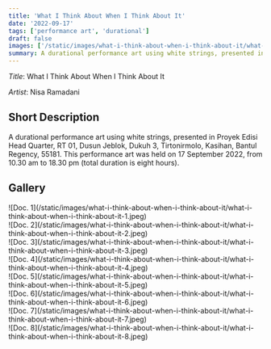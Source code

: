 ```yaml
---
title: 'What I Think About When I Think About It'
date: '2022-09-17'
tags: ['performance art', 'durational']
draft: false
images: ['/static/images/what-i-think-about-when-i-think-about-it/what-i-think-about-when-i-think-about-it-1.jpeg']
summary: A durational performance art using white strings, presented in Proyek Edisi Head Quarter, RT 01, Dusun Jeblok, Dukuh 3, Tirtonirmolo, Kasihan, Bantul Regency, 55181. This performance art was held on 17 September 2022, from 10.30 am to 18.30 pm (total duration is eight hours).
---
```


_Title_: What I Think About When I Think About It

_Artist_: Nisa Ramadani

## Short Description

A durational performance art using white strings, presented in Proyek Edisi Head Quarter, RT 01, Dusun Jeblok, Dukuh 3, Tirtonirmolo, Kasihan, Bantul Regency, 55181. This performance art was held on 17 September 2022, from 10.30 am to 18.30 pm (total duration is eight hours).

## Gallery

<div className="-mx-2 flex flex-wrap overflow-hidden xl:-mx-2">
  <div className="my-1 w-full overflow-hidden px-2 xl:my-1 xl:w-1/2 xl:px-2">
    ![Doc. 1](/static/images/what-i-think-about-when-i-think-about-it/what-i-think-about-when-i-think-about-it-1.jpeg)
  </div>
  <div className="my-1 w-full overflow-hidden px-2 xl:my-1 xl:w-1/2 xl:px-2">
    ![Doc. 2](/static/images/what-i-think-about-when-i-think-about-it/what-i-think-about-when-i-think-about-it-2.jpeg)
  </div>
  <div className="my-1 w-full overflow-hidden px-2 xl:my-1 xl:w-1/2 xl:px-2">
    ![Doc. 3](/static/images/what-i-think-about-when-i-think-about-it/what-i-think-about-when-i-think-about-it-3.jpeg)
  </div>
  <div className="my-1 w-full overflow-hidden px-2 xl:my-1 xl:w-1/2 xl:px-2">
    ![Doc. 4](/static/images/what-i-think-about-when-i-think-about-it/what-i-think-about-when-i-think-about-it-4.jpeg)
  </div>
  <div className="my-1 w-full overflow-hidden px-2 xl:my-1 xl:w-1/2 xl:px-2">
    ![Doc. 5](/static/images/what-i-think-about-when-i-think-about-it/what-i-think-about-when-i-think-about-it-5.jpeg)
  </div>
  <div className="my-1 w-full overflow-hidden px-2 xl:my-1 xl:w-1/2 xl:px-2">
    ![Doc. 6](/static/images/what-i-think-about-when-i-think-about-it/what-i-think-about-when-i-think-about-it-6.jpeg)
  </div>
  <div className="my-1 w-full overflow-hidden px-2 xl:my-1 xl:w-1/2 xl:px-2">
    ![Doc. 7](/static/images/what-i-think-about-when-i-think-about-it/what-i-think-about-when-i-think-about-it-7.jpeg)
  </div>
  <div className="my-1 w-full overflow-hidden px-2 xl:my-1 xl:w-1/2 xl:px-2">
    ![Doc. 8](/static/images/what-i-think-about-when-i-think-about-it/what-i-think-about-when-i-think-about-it-8.jpeg)
  </div>
</div>